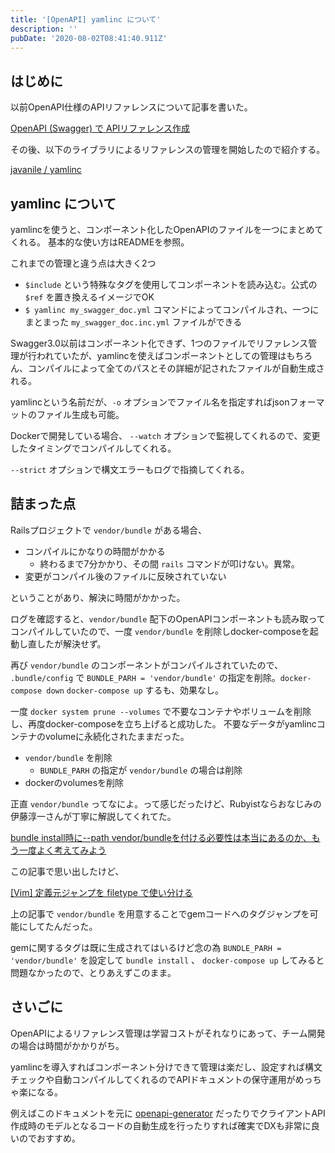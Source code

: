 ```yaml
---
title: '[OpenAPI] yamlinc について'
description: ''
pubDate: '2020-08-02T08:41:40.911Z'
---
```


## はじめに

以前OpenAPI仕様のAPIリファレンスについて記事を書いた。

[OpenAPI (Swagger) で APIリファレンス作成](/posts/20200614)

その後、以下のライブラリによるリファレンスの管理を開始したので紹介する。

[javanile / yamlinc](https://github.com/javanile/yamlinc)

## yamlinc について

yamlincを使うと、コンポーネント化したOpenAPIのファイルを一つにまとめてくれる。
基本的な使い方はREADMEを参照。

これまでの管理と違う点は大きく2つ

- `$include` という特殊なタグを使用してコンポーネントを読み込む。公式の `$ref` を置き換えるイメージでOK
- `$ yamlinc my_swagger_doc.yml` コマンドによってコンパイルされ、一つにまとまった `my_swagger_doc.inc.yml` ファイルができる

Swagger3.0以前はコンポーネント化できず、1つのファイルでリファレンス管理が行われていたが、yamlincを使えばコンポーネントとしての管理はもちろん、コンパイルによって全てのパスとその詳細が記されたファイルが自動生成される。

yamlincという名前だが、`-o` オプションでファイル名を指定すればjsonフォーマットのファイル生成も可能。

Dockerで開発している場合、 `--watch` オプションで監視してくれるので、変更したタイミングでコンパイルしてくれる。

`--strict` オプションで構文エラーもログで指摘してくれる。

## 詰まった点

Railsプロジェクトで `vendor/bundle` がある場合、

- コンパイルにかなりの時間がかかる
  - 終わるまで7分かかり、その間 `rails` コマンドが叩けない。異常。
- 変更がコンパイル後のファイルに反映されていない

ということがあり、解決に時間がかかった。

ログを確認すると、`vendor/bundle` 配下のOpenAPIコンポーネントも読み取ってコンパイルしていたので、一度 `vendor/bundle` を削除しdocker-composeを起動し直したが解決せず。

再び `vendor/bundle` のコンポーネントがコンパイルされていたので、 `.bundle/config` で `BUNDLE_PARH = 'vendor/bundle'` の指定を削除。`docker-compose down` `docker-compose up` するも、効果なし。

一度 `docker system prune --volumes` で不要なコンテナやボリュームを削除し、再度docker-composeを立ち上げると成功した。
不要なデータがyamlincコンテナのvolumeに永続化されたままだった。

- `vendor/bundle` を削除
  - `BUNDLE_PARH` の指定が `vendor/bundle` の場合は削除
- dockerのvolumesを削除

正直 `vendor/bundle` ってなによ。って感じだったけど、Rubyistならおなじみの伊藤淳一さんが丁寧に解説してくれてた。

[bundle install時に--path vendor/bundleを付ける必要性は本当にあるのか、もう一度よく考えてみよう](https://qiita.com/jnchito/items/99b1dbea1767a5095d85)

この記事で思い出したけど、

[[Vim] 定義元ジャンプを filetype で使い分ける](/posts/20200720)

上の記事で `vendor/bundle` を用意することでgemコードへのタグジャンプを可能にしてたんだった。

gemに関するタグは既に生成されてはいるけど念の為 `BUNDLE_PARH = 'vendor/bundle'` を設定して `bundle install` 、 `docker-compose up` してみると問題なかったので、とりあえずこのまま。

## さいごに

OpenAPIによるリファレンス管理は学習コストがそれなりにあって、チーム開発の場合は時間がかかりがち。

yamlincを導入すればコンポーネント分けできて管理は楽だし、設定すれば構文チェックや自動コンパイルしてくれるのでAPIドキュメントの保守運用がめっちゃ楽になる。

例えばこのドキュメントを元に [openapi-generator](https://github.com/OpenAPITools/openapi-generator) だったりでクライアントAPI作成時のモデルとなるコードの自動生成を行ったりすれば確実でDXも非常に良いのでおすすめ。
